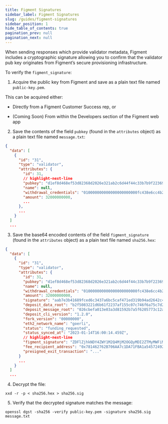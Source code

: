 ```yaml
---
title: Figment Signatures
sidebar_label: Figment Signatures
slug: /guides/figment-signatures
sidebar_position: 1
hide_table_of_contents: true
pagination_prev: null
pagination_next: null
---
```



When sending responses which provide validator metadata,
Figment includes a cryptographic signature allowing you to confirm that
the validator pub key originates from Figment’s secure provisioning infrastructure.

To verify the `figment_signature`:

1. Acquire the public key from Figment and save as a plain text file named `public-key.pem`.

This can be acquired either:

- Directly from a Figment Customer Success rep, or

- (Coming Soon) From within the Developers section of the Figment web app

2. Save the contents of the field `pubkey` (found in the `attributes` object) as a plain text file named `message.txt`:

```json
{
  "data": [
    {
      "id": "31",
      "type": "validator",
      "attributes": {
        "id": 31,
        // highlight-next-line
        "pubkey": "d1ef8d468ef53d82368d2026e321ab2c6d44f44c33b7b9f22369bf6dcf37fb0208f82dd6b485325ce1bbf5aec7ad45bb",
        "name": null,
        "withdrawal_credentials": "010000000000000000000000fc438e6cc4b230eb5bfaae1337c3f5da2b9140f1",
        "amount": 32000000000,
        ...
      },
      ...
    }
  ]
  ...
```

3. Save the base64 encoded contents of the field `figment_signature` (found in the `attributes` object) as a plain text file named `sha256.hex`:

```json
{
  "data": [
    {
      "id": "31",
      "type": "validator",
      "attributes": {
        "id": 31,
        "pubkey": "d1ef8d468ef53d82368d2026e321ab2c6d44f44c33b7b9f22369bf6dcf37fb0208f82dd6b485325ce1bbf5aec7ad45bb",
        "name": null,
        "withdrawal_credentials": "010000000000000000000000fc438e6cc4b230eb5bfaae1337c3f5da2b9140f1",
        "amount": 32000000000,
        "signature": "aab7e3b41689fced6c3437a6bc5caf471ed319b94ad2642c47c5f641d5e3a046432171d47d48cd7a3e8a323939d4976c1315ad4dae134c421214673ddff9105ef1bb7f79c1babc6cd9c31428d5e44472164e9c9fccfd10fb9768c0855b194f49",
        "deposit_data_root": "b2f5083221d6b61f2237af155c07c746f6a75c7d24dfe418106efdf87e9b9422",
        "deposit_message_root": "026cbefa013e03a3d81592b7a5f6205773c12a6f7674529e497e9a4eb2df2d44",
        "deposit_cli_version": "1.2.0",
        "fork_version": "00000000",
        "eth2_network_name": "goerli",
        "status": "funding_requested",
        "status_synced_at": "2023-01-14T16:00:14.459Z",
        // highlight-next-line
        "figment_signature": "ZDFlZjhkNDY4ZWY1M2Q4MjM2OGQyMDI2ZTMyMWFiMmM2ZDQ0ZjQ0YzMzYjdiOWYyMjM2OWJmNmRjZjM3ZmIwMjA4ZjgyZGQ2YjQ4NTMyNWNlMWJiZjVhZWM3YWQ0NWJi",
        "fee_recipient_address": "0x781462762B706AA7c1DA71FBA1a545724928b81f",
        "presigned_exit_transaction": "..."
      }
      ...
    }
  ]
  ...
```

4. Decrypt the file:

```text
xxd -r -p < sha256.hex > sha256.sig
```

5. Verify that the decrypted signature matches the message:

```text
openssl dgst -sha256 -verify public-key.pem -signature sha256.sig message.txt
```
